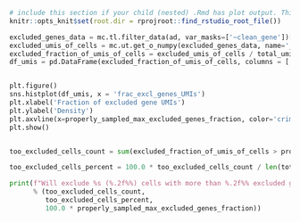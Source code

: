 
[//]: # (MC filter cell second)

```r
# include this section if your child (nested) .Rmd has plot output. This make sure that plot is saved in correct location and displayed in rendered book. Mb not the best solution, but it works :) 
knitr::opts_knit$set(root.dir = rprojroot::find_rstudio_root_file())
```

```python
excluded_genes_data = mc.tl.filter_data(ad, var_masks=['~clean_gene'])[0]
excluded_umis_of_cells = mc.ut.get_o_numpy(excluded_genes_data, name='__x__', sum=True)
excluded_fraction_of_umis_of_cells = excluded_umis_of_cells / total_umis_of_cells
df_umis = pd.DataFrame(excluded_fraction_of_umis_of_cells, columns = ['frac_excl_genes_UMIs'])


plt.figure()
sns.histplot(df_umis, x = 'frac_excl_genes_UMIs')
plt.xlabel('Fraction of excluded gene UMIs')
plt.ylabel('Density')
plt.axvline(x=properly_sampled_max_excluded_genes_fraction, color='crimson')
plt.show()


too_excluded_cells_count = sum(excluded_fraction_of_umis_of_cells > properly_sampled_max_excluded_genes_fraction)

too_excluded_cells_percent = 100.0 * too_excluded_cells_count / len(total_umis_of_cells)

print(f"Will exclude %s (%.2f%%) cells with more than %.2f%% excluded gene UMIs"
      % (too_excluded_cells_count,
         too_excluded_cells_percent,
         100.0 * properly_sampled_max_excluded_genes_fraction))
```
